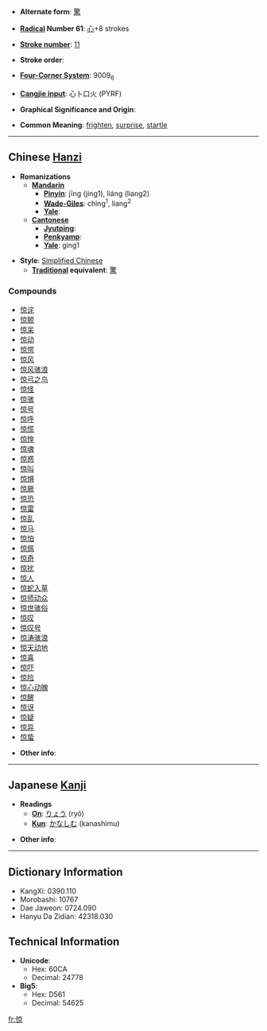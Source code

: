 * '''Alternate form''': [[驚]]

* '''[[Wiktionary:Chinese radical index| Radical]] Number 61''': [[Wiktionary:Chinese radical index 心|心]]+8 strokes

* '''[[Wiktionary:Chinese total strokes index|Stroke number]]''': [[Wiktionary:Chinese total strokes index 11|11]]

* '''Stroke order''': 

* '''[[Wiktionary:Chinese four corner index|Four-Corner System]]''': 9009<sub>6</sub>

* '''[[Wiktionary:Chinese Cangjie index|Cangjie input]]''': 心卜口火 (PYRF)

* '''Graphical Significance and Origin''': 

* '''Common Meaning''': [[frighten]], [[surprise]], [[startle]]

----

== Chinese [[Hanzi]] ==

* '''Romanizations'''
** '''[[Mandarin]]'''
*** '''[[Pinyin]]''': jīng (jing1), liáng (liang2)
*** '''[[Wade-Giles]]''': ching<sup>1</sup>, liang<sup>2</sup>
*** '''[[Yale]]''': 
** '''[[Cantonese]]'''
*** '''[[Jyutping]]''':
*** '''[[Penkyamp]]''': 
*** '''[[Yale]]''': ging1

* '''Style''': [[Simplified Chinese]] 
** '''[[Traditional Chinese|Traditional]] equivalent''': [[驚]]

===Compounds===
*[[惊诧]]
*[[惊颤]]
*[[惊呆]]
*[[惊动]]
*[[惊愕]]
*[[惊风]]
*[[惊风骇浪]]
*[[惊弓之鸟]]
*[[惊怪]]
*[[惊骇]]
*[[惊号]]
*[[惊呼]]
*[[惊慌]]
*[[惊惶]]
*[[惊魂]]
*[[惊惑]]
*[[惊叫]]
*[[惊惧]]
*[[惊厥]]
*[[惊恐]]
*[[惊雷]]
*[[惊乱]]
*[[惊马]]
*[[惊怕]]
*[[惊佩]]
*[[惊奇]]
*[[惊扰]]
*[[惊人]]
*[[惊蛇入草]]
*[[惊师动众]]
*[[惊世骇俗]]
*[[惊叹]]
*[[惊叹号]]
*[[惊涛骇浪]]
*[[惊天动地]]
*[[惊喜]]
*[[惊吓]]
*[[惊险]]
*[[惊心动魄]]
*[[惊醒]]
*[[惊讶]]
*[[惊疑]]
*[[惊异]]
*[[惊蛰]]

* '''Other info''': 

----

== Japanese [[Kanji]] ==

* '''Readings'''
** '''[[On]]''': [[りょう]] (ryō)
** '''[[Kun]]''': [[かなしむ]] (kanashimu)

* '''Other info''':  

----

== Dictionary Information ==

* KangXi: 0390.110
* Morobashi: 10767
* Dae Jaweon: 0724.090
* Hanyu Da Zidian: 42318.030

== Technical Information ==

* '''Unicode''':
** Hex: 60CA
** Decimal: 24778
* '''Big5''':
** Hex: D561
** Decimal: 54625

[[fr:惊]]
